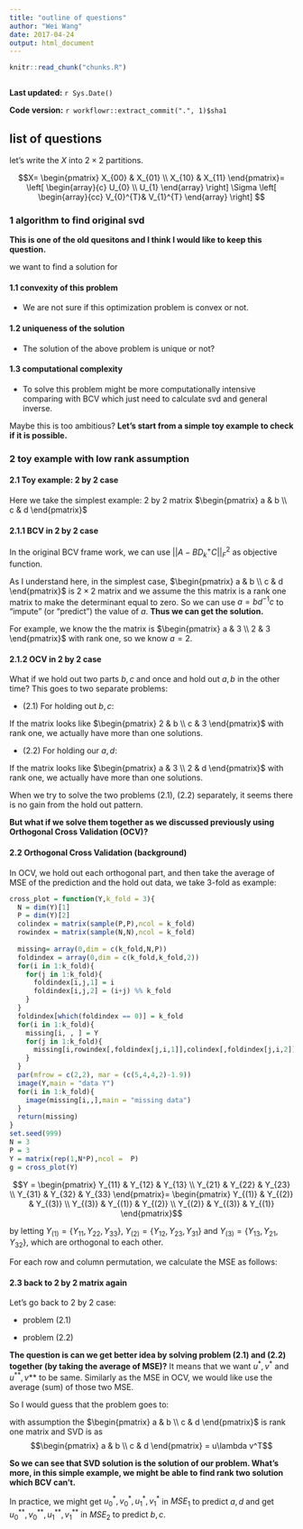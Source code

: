 ```yaml
---
title: "outline of questions"
author: "Wei Wang"
date: 2017-04-24
output: html_document
---
```


```r
knitr::read_chunk("chunks.R")
```

```r
```

**Last updated:** `r Sys.Date()`

**Code version:** `r workflowr::extract_commit(".", 1)$sha1`


## list of questions

let's write the $X$ into $2 \times2$ partitions.

$$X=  \begin{pmatrix} X_{00} & X_{01} \\ X_{10} & X_{11}  \end{pmatrix}= \left[ \begin{array}{c} U_{0} \\ U_{1} \end{array} \right] \Sigma \left[ \begin{array}{cc} V_{0}^{T}& V_{1}^{T} \end{array} \right] $$

### 1 algorithm to find original svd

__This is one of the old quesitons and I think I would like to keep this question.__

we want to find a solution for 

\begin{eqnarray}
&\min_{U,V,\Sigma}& ||X_{01} - U_0 \Sigma V_1^T||_2 + ||X_{10} - U_1 \Sigma V_0^T||_1 \\
&st& ||X_{00} - U_0 \Sigma V_0^T||_2 + ||X_{11} - U_1 \Sigma V_1^T||_1 = 0\\
&& U_1 U_1^T +  U_0 U_0^T = I \\
& & V_1 V_1^T +  V_0 V_0^T = I
\end{eqnarray}

#### 1.1 convexity of this problem

- We are not sure if this optimization problem is convex or not.

#### 1.2 uniqueness of the solution

- The solution of the above problem is unique or not?

#### 1.3 computational complexity

- To solve this problem might be more computationally intensive comparing with BCV which just need to calculate svd and general inverse.

Maybe this is too ambitious? __Let's start from a simple toy example to check if it is possible.__

### 2 toy example with low rank assumption

#### 2.1 Toy example: 2 by 2 case

Here we take the simplest example: 2 by 2 matrix $\begin{pmatrix} a & b \\ c & d  \end{pmatrix}$

#### 2.1.1 BCV in 2 by 2 case

In the original BCV frame work, we can use $||A - B D_k^+C||_F^2$ as objective function. 

As I understand here, in the simplest case, $\begin{pmatrix} a & b \\ c & d  \end{pmatrix}$ is $2 \times 2$ matrix and we assume the this matrix is a rank one matrix to make the determinant equal to zero. So we can use $a = bd^{-1}c$ to "impute" (or "predict") the value of $a$. __Thus we can get the solution.__

For example, we know the the matrix is $\begin{pmatrix} a & 3 \\ 2 & 3  \end{pmatrix}$ with rank one, so we know $a = 2$.

#### 2.1.2 OCV in 2 by 2 case

What if we hold out two parts $b,c$ and once and hold out $a,b$ in the other time? This goes to two separate problems:

- (2.1) For holding out $b,c$:

If the matrix looks like $\begin{pmatrix} 2 & b \\ c & 3  \end{pmatrix}$ with rank one, we actually have more than one solutions.

- (2.2) For holding our $a,d$:

If the matrix looks like $\begin{pmatrix} a & 3 \\ 2 & d  \end{pmatrix}$ with rank one, we actually have more than one solutions.

When we try to solve the two problems (2.1), (2.2) separately, it seems there is no gain from the hold out pattern.

**But what if we solve them together as we discussed previously using Orthogonal Cross Validation (OCV)?**

#### 2.2 Orthogonal Cross Validation (background)

In OCV, we hold out each orthogonal part, and then take the average of MSE of the prediction and the hold out data, we take 3-fold as example:

```r
cross_plot = function(Y,k_fold = 3){
  N = dim(Y)[1]
  P = dim(Y)[2]
  colindex = matrix(sample(P,P),ncol = k_fold)
  rowindex = matrix(sample(N,N),ncol = k_fold)
  
  missing= array(0,dim = c(k_fold,N,P))
  foldindex = array(0,dim = c(k_fold,k_fold,2))
  for(i in 1:k_fold){
    for(j in 1:k_fold){
      foldindex[i,j,1] = i
      foldindex[i,j,2] = (i+j) %% k_fold
    }
  }
  foldindex[which(foldindex == 0)] = k_fold
  for(i in 1:k_fold){
    missing[i, , ] = Y
    for(j in 1:k_fold){
      missing[i,rowindex[,foldindex[j,i,1]],colindex[,foldindex[j,i,2]]] = NA
    }
  }
  par(mfrow = c(2,2), mar = (c(5,4,4,2)-1.9))
  image(Y,main = "data Y")
  for(i in 1:k_fold){
    image(missing[i,,],main = "missing data")
  }
  return(missing)
}
set.seed(999)
N = 3
P = 3
Y = matrix(rep(1,N*P),ncol =  P)
g = cross_plot(Y)
```

$$Y = \begin{pmatrix} Y_{11} & Y_{12} & Y_{13} \\ Y_{21} & Y_{22} & Y_{23} \\ Y_{31} & Y_{32} & Y_{33} \end{pmatrix}= \begin{pmatrix} Y_{(1)} & Y_{(2)} & Y_{(3)} \\ Y_{(3)} & Y_{(1)} & Y_{(2)} \\ Y_{(2)} & Y_{(3)} & Y_{(1)} \end{pmatrix}$$

by letting $Y_{(1)} = \{  Y_{11},  Y_{22} , Y_{33}\}$, $Y_{(2)} = \{  Y_{12},  Y_{23} , Y_{31}\}$ and $Y_{(3)} = \{  Y_{13},  Y_{21} , Y_{32}\}$, which are orthogonal to each other.

For each row and column permutation, we calculate the MSE as follows:

\begin{eqnarray}
MSE &=& MSE_1 + MSE_2 + MSE_3\\
 &=& ||\hat{Y}_{(1)} - Y_{(1)}||_F^2 + ||\hat{Y}_{(2)} - Y_{(2)}||_F^2 + ||\hat{Y}_{(3)} - Y_{(3)}||_F^2
\end{eqnarray}

#### 2.3 back to 2 by 2 matrix again

Let's go back to 2 by 2 case:

- problem (2.1) 

\begin{eqnarray}
& & \min_{u^*, v^*, \lambda^*, b, c} ||b - u_0^*\lambda^* v_1^*||_F^2 + ||c - u_1^* \lambda^* v_0^*||_F^2\\
&s.t.& u^*u^{*T} = I\\
&& v^* v^{*T} = I \\
&& \lambda^* >0 \\
& & ||a - u_0^*\lambda^* v_0^*||_F^2 + ||d - u_1^* \lambda^* v_1^*||_F^2 = 0
\end{eqnarray}

- problem (2.2) 

\begin{eqnarray}
& & \min_{u^{**}, v^{**}, \lambda^{**}, a, d} ||a - u_0^{**}\lambda^{**} v_0^{**}||_F^2 + ||d - u_1^{**} \lambda^{**} v_1^{**}||_F^2\\
&s.t.& u^{**}u^{**T} = I\\
&& v^{**} v^{**T} = I \\
&& \lambda^{**} >0 \\
& & ||b - u_0^{**}\lambda^{**} v_1^{**}||_F^2 + ||c - u_1^{**} \lambda^{**} v_0^{**}||_F^2 = 0
\end{eqnarray}

**The question is can we get better idea by solving problem (2.1) and (2.2) together (by taking the average of MSE)?** It means that we want $u^*,v^*$ and $u^{**},v{**}$ to be same. Similarly as the MSE in OCV, we would like use the average (sum) of those two MSE. 

So I would guess that the problem goes to:

\begin{eqnarray}
& & \min_{u,v,\lambda} MSE_1 + MSE_2\\
&s.t.& uu^T = I\\
&& v v^T = I \\
&& \lambda >0 \\
&where& MSE_1 = ||a - u_0\lambda v_0||_F^2 + ||d - u_1 \lambda v_1||_F^2\\
&and& MSE_2 = ||b - u_0\lambda v_1||_F^2 + ||c - u_1 \lambda v_0||_F^2
\end{eqnarray}


with assumption the $\begin{pmatrix} a & b \\ c & d  \end{pmatrix}$ is rank one matrix and SVD is as $$\begin{pmatrix} a & b \\ c & d  \end{pmatrix} = u\lambda v^T$$

**So we can see that SVD solution is the solution of our problem. What's more, in this simple example, we might be able to find rank two solution which BCV can't.**

In practice, we might get $u_0^*, v_0^*, u_1^*, v_1^*$ in $MSE_1$ to predict $a,d$ and get $u_0^{**}, v_0^{**}, u_1^{**}, v_1^{**}$ in $MSE_2$ to predict $b,c$. 
